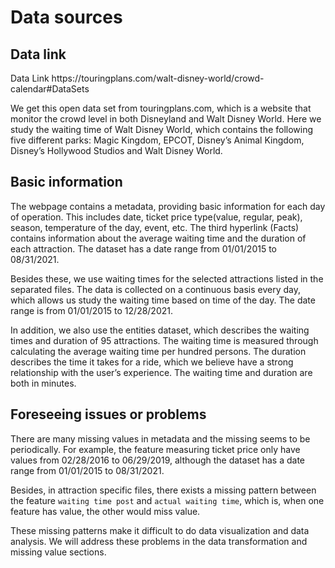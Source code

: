 # Data sources


## Data link

Data Link https://touringplans.com/walt-disney-world/crowd-calendar#DataSets

We get this open data set from touringplans.com, which is a website that monitor the crowd level in both Disneyland and Walt Disney World. Here we study the waiting time of Walt Disney World, which contains the following five different parks: Magic Kingdom, EPCOT, Disney's Animal Kingdom, Disney's Hollywood Studios and Walt Disney World.

## Basic information

The webpage contains a metadata, providing basic information for each day of operation. This includes date, ticket price type(value, regular, peak), season, temperature of the day, event, etc. The third hyperlink (Facts) contains information about the average waiting time and the duration of each attraction. The dataset has a date range from 01/01/2015 to 08/31/2021.

Besides these, we use waiting times for the selected attractions listed in the separated files. The data is collected on a continuous basis every day, which allows us study the waiting time based on time of the day. The date range is from 01/01/2015 to 12/28/2021.

In addition, we also use the entities dataset, which describes the waiting times and duration of 95 attractions. The waiting time is measured through calculating the average waiting time per hundred persons. The duration describes the time it takes for a ride, which we believe have a strong relationship with the user's experience. The waiting time and duration are both in minutes.

## Foreseeing issues or problems

There are many missing values in metadata and the missing seems to be periodically. For example, the feature measuring ticket price only have values from 02/28/2016 to 06/29/2019, although the dataset has a date range from 01/01/2015 to 08/31/2021.

Besides, in attraction specific files, there exists a missing pattern between the feature `waiting time post` and `actual waiting time`, which is, when one feature has value, the other would miss value.

These missing patterns make it difficult to do data visualization and data analysis. We will address these problems in the data transformation and missing value sections.